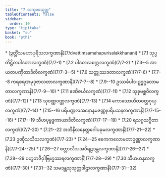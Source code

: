 ```yaml
---
title: "7 လက္ခဏသုတ္တ"
tableOfContents: false
sidebar:
  order: 10
type: "tipitaka"
basket: "su"
book: "pthi"
---
```



<DynamicBreadcrumb />



<TableOfContents book="pthi" section="7">
* [ဒွတ္တိံသမဟာပုရိသလက္ခဏာနိ](7/dvattimsamahapurisalakkhanani)
* [7.1 သုပ္ပတိဋ္ဌိတပါဒတာလက္ခဏံ](7/7-1)
* [7.2 ပါဒတလစက္ကလက္ခဏံ](7/7-2)
* [7.3--5 အာယတပဏှိတာဒိတိလက္ခဏံ](7/7-3--5)
* [7.6 သတ္တုဿဒတာလက္ခဏံ](7/7-6)
* [7.7--8 ကရစရဏမုဒုဇာလတာလက္ခဏာနိ](7/7-7--8)
* [7.9--10 ဥဿင်္ခပါဒ-ဥဒ္ဓဂ္ဂလောမတာလက္ခဏာနိ](7/7-9--10)
* [7.11 ဧဏိဇင်္ဃလက္ခဏံ](7/7-11)
* [7.12 သုခုမစ္ဆဝိလက္ခဏံ](7/7-12)
* [7.13 သုဝဏ္ဏဝဏ္ဏလက္ခဏံ](7/7-13)
* [7.14 ကောသောဟိတဝတ္ထဂုယှလက္ခဏံ](7/7-14)
* [7.15--16 ပရိမဏ္ဍလအနောနမဇဏ္ဏုပရိမသနလက္ခဏာနိ](7/7-15--16)
* [7.17--19 သီဟပုဗ္ဗဒ္ဓကာယာဒိတိလက္ခဏံ](7/7-17--19)
* [7.20 ရသဂ္ဂသဂ္ဂိတာလက္ခဏံ](7/7-20)
* [7.21--22 အဘိနီလနေတ္တဂေါပခုမလက္ခဏာနိ](7/7-21--22)
* [7.23 ဥဏှီသသီသလက္ခဏံ](7/7-23)
* [7.24--25 ဧကေကလောမတာဥဏ္ဏာလက္ခဏာနိ](7/7-24--25)
* [7.26--27 စတ္တာလီသအဝိရဠဒန္တလက္ခဏာနိ](7/7-26--27)
* [7.28--29 ပဟူတဇိဝှါဗြဟ္မဿရလက္ခဏာနိ](7/7-28--29)
* [7.30 သီဟဟနုလက္ခဏံ](7/7-30)
* [7.31--32 သမဒန္တသုသုက္ကဒါဌာလက္ခဏာနိ](7/7-31--32)
</TableOfContents>